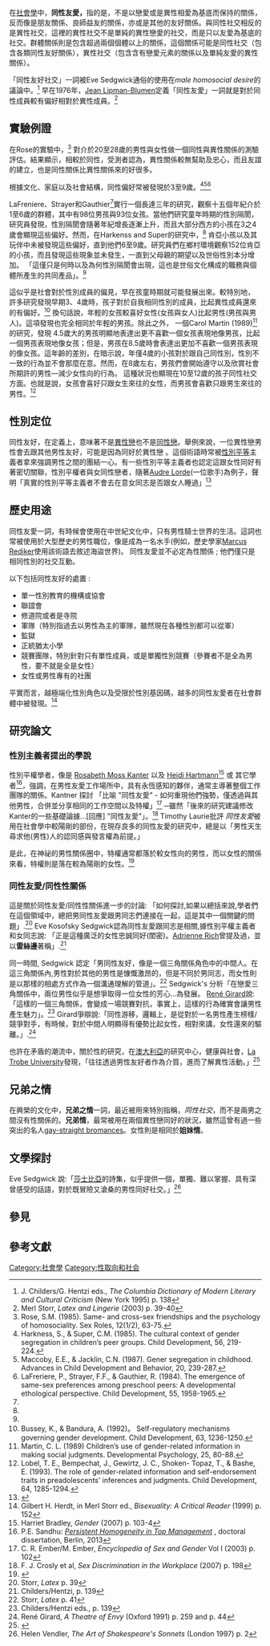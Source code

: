 {{Rough translation|time=2021-10-01T14:30:28+00:00}}
在[[社會學|社會學]]中，'''同性友愛，'''指的是，不是以戀愛或是異性相愛為基底而保持的關係，反而像是朋友關係、良師益友的關係，亦或是其他的友好關係。與同性社交相反的是異性社交，這裡的異性社交不是單純的異性戀愛的社交，而是只以友愛為基底的社交。群體關係則是包含超過兩個個體以上的關係，這個關係可能是同性社交（包含各類同性友好關係），異性社交（包含含有戀愛元素的關係以及單純友愛的異性關係）。

「同性友好社交」一詞被Eve Sedgwick通俗的使用在''male homosocial desire''的議論中。<ref>J. Childers/G. Hentzi eds., ''The Columbia Dictionary of Modern Literary and Cultural Criticism'' (New York 1995) p. 138</ref> 早在1976年，[[Jean_Lipman-Blumen|Jean Lipman-Blumen]]定義「同性友愛」一詞就是對於同性成員較有偏好相對於異性成員。<ref>Merl Storr, ''Latex and Lingerie'' (2003) p. 39-40</ref>

== 實驗例證 ==
在Rose的實驗中，<ref>Rose, S.M. (1985). Same- and cross-sex friendships and the psychology of homosociality.  Sex Roles, 12(1/2), 63-75.</ref> 對介於20至28歲的男性與女性做一個同性與異性關係的測驗評估。結果顯示，相較於同性，受測者認為，異性關係較無幫助及忠心，而且友誼的建立，也是同性關係比異性關係來的好很多。

根據文化、家庭以及社會結構，同性偏好常被發現於3至9歲。<ref name="#1">Harkness, S., & Super, C.M. (1985). The cultural context of gender segregation in children’s peer groups. Child Development, 56, 219-224.</ref><ref>Maccoby, E.E., & Jacklin, C.N. (1987). Gener segregation in childhood. Advances in Child Development and Behavior, 20, 239-287.</ref><ref name="#2">LaFreriere, P., Strayer, F.F., & Gauthier, R. (1984). The emergence of same-sex preferences among preschool peers: A developmental ethological perspective. Child Development, 55, 1958-1965.</ref> 

LaFreniere、Strayer和Gauthier<ref name="#2"/>實行一個長達三年的研究，觀察十五個年紀介於1至6歲的群體，其中有98位男孩與93位女孩。當他們研究童年時期的性別隔閡，研究員發現，性別隔閡會隨著年紀增長逐漸上升，而且大部分西方的小孩在3之4歲會顯現這些偏好。然而，在Harkenss and Super的研究中，<ref name="#1"/> 肯亞小孩以及其玩伴中未被發現這些偏好，直到他們6至9歲。研究員們在鄉村環境觀察152位肯亞的小孩，而且發現這些現象並未發生，一直到父母親的期望以及世俗性別本分增加。   
「這僅只是何時以及為何性別隔閡會出現，這也是世俗文化構成的職務與個體所產生的共同產品」。<ref name="#1"/>

這似乎是社會對於性別成員的偏見，早在孩童時期就可能發展出來。較特別地， 許多研究發現早期3、4歲時，孩子對於自我相同性別的成員，比起異性成員還來的有偏好。<ref>Bussey, K., & Bandura, A. (1992)。 Self-regulatory mechanisms governing gender development. Child Development, 63, 1236-1250.</ref> 換句話說，年輕的女孩較喜好女性(女孩與女人)比起男性(男孩與男人)。這項發現也完全相同於年輕的男孩。除此之外， 一個Carol Martin (1989)<ref>Martin, C. L. (1989) Children’s use of gender-related information in making social judgments. Developmental Psychology, 25, 80-88.</ref> 的研究，發現 4.5歲大的男孩明顯地表達出更不喜歡一個女孩表現地像男孩，比起一個男孩表現地像女孩；但是，男孩在8.5歲時會表達出更加不喜歡一個男孩表現的像女孩。這年齡的差別，在暗示說，年僅4歲的小孩對於跟自己同性別，性別不一致的行為並不會那麼在意。然而，在8歲左右，男孩們會開始遵守以及欣賞社會所期許的男性—減少女性向的行為。 這種狀況也顯現在10至12歲的孩子同性社交方面。也就是說，女孩會喜好只跟女生來往的女性，而男孩會喜歡只跟男生來往的男性。<ref>Lobel, T. E., Bempechat, J., Gewirtz, J. C., Shoken- Topaz, T., & Bashe, E. (1993). The role of gender-related information and self-endorsement traits in preadolescents’ inferences and judgments. Child Development, 64, 1285-1294.</ref>

==性別定位==

同性友好，在定義上，意味著不是[[異性戀|異性戀]]也不是[[同性戀|同性戀]]。舉例來說，一位異性戀男性會去跟其他男性友好，可能是因為同好於異性戀 。這個術語時常被[[性別平等|性別平等]]主義者拿來強調男性之間的團結一心。有一些性別平等主義者也認定這跟女性同好有著密切關聯，性別平權者與女同性戀者，隨著[[Audre_Lorde|Audre Lorde]](一位歌手)為例子，聲明「真實的性別平等主義者不會去在意女同志是否跟女人睡過」<ref>{{cite book|url=http://books.google.com/books?id=jKN8jx6-I0YC&pg=PA169|title=A Desire for Women: Relational Psychoanalysis, Writing, and Relationships Between Women|first=Suzanne|last=Juhasz|year=2003|isbn=978-0-8135-3274-5|access-date=2015-07-12|archive-date=2020-08-03|archive-url=https://web.archive.org/web/20200803053411/https://books.google.com/books?id=jKN8jx6-I0YC&pg=PA169|dead-url=no}}</ref>

==歷史用途==

同性友愛一詞，有時候會使用在中世紀文化中，只有男性騎士世界的生活。這詞也常被使用於大型歷史的男性職位，像是成為一名水手(例如，歷史學家[[Marcus_Rediker|Marcus Rediker]]使用該術語去敘述海盜世界)。 同性友愛並不必定為性關係 ; 他們僅只是相同性別的社交互動。

以下包括同性友好的處置 :
*單一性別教育的機構或協會
*聯誼會
*修道院或者是寺院
*軍隊（特別指過去以男性為主的軍隊，雖然現在各種性別都可以從軍）  
*監獄
*正統猶太小學
*競賽團隊，特別針對只有單性成員，或是單獨性別競賽（參賽者不是全為男性，要不就是全是女性）
*女性或男性專有的社團

平實而言，越極端化性別角色以及受限於性別基因碼，越多的同性友愛者在社會群體中被發現。<ref>Gilbert H. Herdt, in Merl Storr ed., ''Bisexuality: A Critical Reader'' (1999) p. 152</ref>

==研究論文==

===性別主義者提出的學說===

性別平權學者，像是 [[Rosabeth_Moss_Kanter|Rosabeth Moss Kanter]] 以及 [[Heidi_Hartmann|Heidi Hartmann]]<ref>Harriet Bradley, ''Gender'' (2007) p. 103-4</ref> 或 其它學者<ref>P.E. Sandhu: ''[http://d-nb.info/1046312855/34 Persistent Homogeneity in Top Management] {{Wayback|url=http://d-nb.info/1046312855/34 |date=20140228163112 }}'', doctoral dissertation, Berlin, 2013</ref>，強調，在男性友愛工作場所中，具有永恆感知的夥伴，通常主導著整個工作團隊的關係。Kantner 探討 「比喻 "同性友愛" - 如何重現他們強勢，僅透過與其他男性，合併並分享相同的工作空間以及特權」<ref>C. R. Ember/M. Ember, ''Encyclopedia of Sex and Gender'' Vol I (2003) p. 102</ref> ─雖然「後來的研究建議修改Kanter的一些基礎論據...[回應] "同性友愛"」。<ref>F. J. Crosly et al, ''Sex Discrimination in the Workplace'' (2007) p. 198</ref> Timothy Laurie批評 ''同性友愛''被用在社會學中較陽剛的部份，在現存良多的同性友愛的研究中，總是以「男性天生尋求他(男性)人的認同感與發言權為前提。」

是此，在神祕的男性關係圈中，特權通常都落於較女性向的男性，而以女性的關係來看，特權則是落在較為陽剛的女性。<ref>{{Cite news | title= Masculinity Studies and the Jargon of Strategy: Hegemony, Tautology, Sense | first= Timothy | last= Laurie | newspaper= Angelaki: Journal of the Theoretical Humanities 20(1) | year= 2015 | url= https://www.academia.edu/10912537 | accessdate= 2015-07-12 | archive-date= 2019-06-20 | archive-url= https://web.archive.org/web/20190620002939/https://www.academia.edu/10912537/2015_Masculinity_Studies_and_the_Jargon_of_Strategy_Hegemony_Tautology_Sense | dead-url= no }}</ref>

===同性友愛/同性性關係===

這是關於同性友愛/同性性關係進一步的討論: 「如何探討,如果以總括來說,學者們在這個領域中，總把男同性友愛跟男同志們連接在一起，這是其中一個關鍵的問題」.<ref>Storr, ''Latex'' p. 39</ref> Eve Kosofsky Sedgwick認為同性友愛跟同志是相關,據性別平權主義者和女同志說: 「正是這種廣泛的女性忠誠同好(閨密)。[[Adrienne_Rich|Adrienne Rich]]曾提及過，並以'''雷絲邊'''著稱」.<ref>Childers/Hentzi, p. 139</ref>

同一時間, Sedgwick 認定「男同性友好，像是一個三角關係角色中的中間人。在這三角關係內,男性對於其他的男性是慷慨激昂的，但是不同於男同志，而女性則是以那樣的相處方式作為一個溝通理解的管道」。<ref>Storr, ''Latex'' p. 41</ref> Sedgwick's 分析「在戀愛三角關係中，兩位男性似乎是想爭取得一位女性的芳心...為發展。 [[René_Girard|René Girard]]說:「這樣的一個三角關係，會變成一場競賽對抗，事實上，這樣的行為確實會讓男性產生魅力」。<ref>Childers/Hentzi eds., p. 139</ref> Girard爭辯說:「同性游移，邏輯上，是從對於一名男性產生榜樣/競爭對手，有時候，對於中間人明顯得有優勢比起女性，相對來講，女性還來的驅離。」.<ref>René Girard, ''A Theatre of Envy'' (Oxford 1991) p. 259 and p. 44</ref>

也許在矛盾的潮流中，關於性的研究，在[[澳大利亞|澳大利亞]]的研究中心，健康與社會，[[La_Trobe_University|La Trobe University]]發現，「往往透過男性友好者作為介質，進而了解異性活動。」<ref>{{Cite web |url=http://jmm.sagepub.com/cgi/content/abstract/10/3/339 |title=Abstract of "Men, Sex, and Homosociality: How Bonds between Men Shape Their Sexual Relations with Women" by Michael Flood |access-date=2015-07-12 |archive-date=2009-07-22 |archive-url=https://web.archive.org/web/20090722142300/http://jmm.sagepub.com/cgi/content/abstract/10/3/339 |dead-url=no }}</ref>

== 兄弟之情 ==

在興榮的文化中，'''兄弟之情'''一詞，最近被用來特別指稱，''同性社交''，而不是兩男之間沒有性關係的。'''兄弟情'''，最常被用在兩個異性戀同好的狀況，雖然這曾有過一些突出的名人[[Bromance#Gay-straight_bromances|gay-straight bromances]]。女性則是相同於'''姐妹情'''。

==文學探討==

Eve Sedgwick 說:「[[莎士比亞|莎士比亞]]的詩集，似乎提供一個，單獨、難以掌握、具有深曾感受的話語，對於既冒險又滄桑的男性同好社交。」<ref>Helen Vendler, ''The Art of Shakespeare's Sonnets'' (London 1997) p. 2</ref>

==參見==
{{Columns-list|3|
* [[女同性戀|女同性戀]]
* [[同性戀|同性戀]]
* [[同志村|同志村]]
* [[同性婚姻|同性婚姻]]
* [[泛性恋|泛性恋]]
* [[無性恋|無性恋]]
*[[異性恋|異性恋]]
*[[雙性恋|雙性恋]]
}}

== 參考文獻 ==
{{reflist|colwidth=40em}}

[[Category:社會學|Category:社會學]]
[[Category:性取向和社会|Category:性取向和社会]]